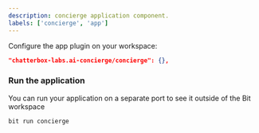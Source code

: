 ```yaml
---
description: concierge application component.
labels: ['concierge', 'app']
---
```


Configure the app plugin on your workspace:

```json
"chatterbox-labs.ai-concierge/concierge": {},
```

### Run the application

You can run your application on a separate port to see it outside of the Bit workspace

```bash
bit run concierge
```

